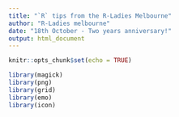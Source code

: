 ```yaml
---
title: "`R` tips from the R-Ladies Melbourne"
author: "R-Ladies melbourne"
date: "18th October - Two years anniversary!"
output: html_document
---
```


```r
knitr::opts_chunk$set(echo = TRUE)

library(magick)
library(png)
library(grid)
library(emo)
library(icon)
```



